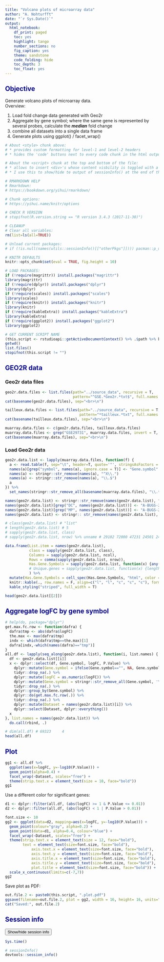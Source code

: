 ```yaml
---
title: "Volcano plots of microarray data"
author: "A. Nohturfft"
date: "`r Sys.Date()`"
output:
  html_notebook:
    df_print: paged
    toc: yes
    highlight: tango
    number_sections: no
    fig_caption: yes
    theme: sandstone
    code_folding: hide
    toc_depth: 3
    toc_float: yes
---
```

  
<style>
h1 {background: darkblue;color: white;padding-left: 7px;}
h2 {color: darkblue;}
.code-folding-btn {display: none;}
</style>
  
<script>
  function show_span(id) {
    var x = document.getElementById(id);
    if (x.style.display === 'none') {
      x.style.display = 'inline';
    } else {
      x.style.display = 'none';
    }
  }
function myFunction(id) {
  var x = document.getElementById(id);
  if (x.style.display === 'none') {
    x.style.display = 'block';
  } else {
    x.style.display = 'none';
  }
}
</script>

## Objective  

Generate volcano plots of microarray data.  
Overview:  

1. Load fold change data generated with Geo2r  
2. Aggregate by gene symbol; where the same gene is represented by several probes, calculate the _**median**_ fold change  
3. combine all datasets into a single data frame  
4. Generate plots using ggplot() / facet_wrap()  

  
```r
# About <style> chunk above:
# * provides custom formatting for level-1 and level-2 headers
# * hides the 'code' buttons next to every code chunk in the html output; leaves only one 'code' button at the top of the html notebook.

# About the <script> chunk at the top and bottom of the file:
# * allows to insert <div>'s whose content visbility is toggled with a button.
# * I use this to show/hide te output of sessionInfo() at the end of the script (see below)
```


```r
# RMARKDOWN HELP
# Rmarkdown:
# https://bookdown.org/yihui/rmarkdown/

# Chunk options:
# https://yihui.name/knitr/options
```

```r
# CHECK R VERSION
# stopifnot(R.version.string == "R version 3.4.3 (2017-11-30)")

# CLEANUP
# Clear all variables:
rm(list=ls(all=TRUE))

# Unload current packages:
# if (!is.null(names(utils::sessionInfo()[["otherPkgs"]]))) pacman::p_unload("all")
```

```r
# KNITR DEFAULTS
knitr::opts_chunk$set(eval = TRUE, fig.height = 10)
```

```r
# LOAD PACKAGES:
if (!require(magrittr)) install.packages("magrittr")
library(magrittr)
if (!require(dplyr)) install.packages("dplyr")
library(dplyr)
if (!require(scales)) install.packages("scales")
library(scales)
if (!require(knitr)) install.packages("knitr")
library(knitr)
if (!require(kableExtra)) install.packages("kableExtra")
library(kableExtra)
if (!require(ggplot2)) install.packages("ggplot2")
library(ggplot2)
```

```r
# GET CURRENT SCRIPT NAME
(this.script <- rstudioapi::getActiveDocumentContext() %>% .$path %>% basename)
getwd()
list.files()
stopifnot(this.script != "")
```

## GEO2R data  

### Geo2r data files  
```r
geo2r.data.files <- list.files(path="../source_data", recursive = T, 
                               pattern="^GSE.*Geo2r.*txt$", full.names = T)
cat(basename(geo2r.data.files), sep="<br>\n")
```

```r
tailleux.data.files <- list.files(path="../source_data", recursive = T,
                                  pattern="*tailleux.*txt", full.names = T)
cat(basename(tailleux.data.files), sep="<br>\n")

```

```r
muarray.data.files <- c(geo2r.data.files, tailleux.data.files)
muarray.data.files <- grep("GSE29731", muarray.data.files, invert = T, value=T)
cat(basename(muarray.data.files), sep="<br>\n")
```

### Load Geo2r data  
```r
geo2r.data.list <- lapply(muarray.data.files, function(f) {
  a <- read.table(f, sep="\t", header=T, quote='"', stringsAsFactors = F)
  names(a)[grep("symbol", names(a), ignore.case = T)] <- "Gene.symbol"
  names(a) <- stringr::str_remove(names(a), "^X\\.")
  names(a) <- stringr::str_remove(names(a), "\\.$")
  a
}) %>% 
  set_names(stringr::str_remove_all(basename(muarray.data.files), "\\.txt"))

names(geo2r.data.list) <- stringr::str_remove(names(geo2r.data.list), "^X")
names(geo2r.data.list)[grep("DC", names(geo2r.data.list))] <- "A-BUGS-23_DC"
names(geo2r.data.list)[grep("MP", names(geo2r.data.list))] <- "A-BUGS-23_MP"
names(geo2r.data.list) <- stringr:: str_remove(names(geo2r.data.list), "_Geo2r.*$")

# class(geo2r.data.list) # "list"
# length(geo2r.data.list) # 5
# sapply(geo2r.data.list, class)
# sapply(geo2r.data.list, nrow) %>% unname # 29102 72000 47231 24501 24501
```

```r
data.frame(List.item = names(geo2r.data.list),
           class = sapply(geo2r.data.list, class),
           Columns = sapply(geo2r.data.list, ncol),
           Rows = comma(sapply(geo2r.data.list, nrow)),
           Has.Gene.Symbols = sapply(geo2r.data.list, function(x) {any(grepl("Gene.symbol", names(x)))})
           # Unique.genes = sapply(geo2r.data.list, function(x) {length(unique(x$))})
           ) %>% 
  mutate(Has.Gene.Symbols = cell_spec(Has.Gene.Symbols, "html", color = ifelse(Has.Gene.Symbols == "TRUE", "black", "red"))) %>% 
  knitr::kable(., row.names = F, align=c("l", "l", "c", "c", "c"), format = "html", escape = F) %>% 
  kable_styling("striped", full_width = T)
```

```r
head(geo2r.data.list[[2]])
```


## Aggregate logFC by gene symbol  
```r
# help(do, package="dplyr")
get.max.fc.row <- function(dafra) {
  dafra$tmp <- abs(dafra$logFC)
  the.max <- max(dafra$tmp)
  indx <- which(dafra$tmp==the.max)[1]
  dafra[indx,-which(names(dafra)=="tmp")]
}
all.df <- lapply(seq_along(geo2r.data.list), function(i, list.names) {
  df <- geo2r.data.list[[i]]
  x <- dplyr::select(df, Gene.symbol, logFC, P.Value) %>% 
    dplyr::mutate(Gene.symbol = ifelse(Gene.symbol=="", NA, Gene.symbol)) %>% 
    tidyr::drop_na(.) %>% 
    dplyr::mutate(logFC = as.numeric(logFC)) %>% 
    dplyr::mutate(Gene.symbol = stringr::str_remove_all(Gene.symbol, '\\"')) %>% 
    tidyr::drop_na(.) %>% 
    dplyr::group_by(Gene.symbol) %>% 
    dplyr::do(get.max.fc.row(.)) %>% 
    tidyr::drop_na(.) %>% 
    dplyr::mutate(Dataset = names(geo2r.data.list)[i]) %>% 
    dplyr::select(Dataset, dplyr::everything())
  x
}, list.names = names(geo2r.data.list)) %>% 
  do.call(rbind, .)

```

```r
# dim(all.df) # 69323     4
head(all.df)
```


## Plot  
```r
gg1 <- all.df %>% 
  ggplot(aes(x=logFC, y=-log10(P.Value))) +
  geom_point(alpha=0.4) +
  facet_wrap(~Dataset, scales="free") +
  theme(strip.text.x = element_text(size = 10, face="bold"))
gg1
```

Use a different color for significant genes:  
```r
d1 <- dplyr::filter(all.df, (abs(logFC) >= 1 & P.Value <= 0.01))
d2 <- dplyr::filter(all.df, (abs(logFC) < 1 | P.Value > 0.01))
```

```r
font.size <- 10
gg2 <- ggplot(data=d2, mapping=aes(x=logFC, y=-log10(P.Value))) +
  geom_point(colour="gray", alpha=0.2) +
  geom_point(data=d1, alpha=0.4, colour="blue") +
  facet_wrap(~Dataset, scales="free") +
  theme(strip.text.x = element_text(size = 12, face="bold"),
        text = element_text(size=font.size, face="bold"),
            axis.text.x = element_text(size=font.size, face="bold"),
            axis.text.y = element_text(size=font.size, face="bold"),
            axis.title.x = element_text(size=font.size, face="bold"),
            axis.title.y = element_text(size=font.size, face="bold"),
            plot.title = element_text(size=font.size, face="bold")) +
  scale_x_continuous(limits=c(-7,7))
gg2
```

Save plot as PDF:  
```r
out.file.2 <- paste0(this.script, ".plot.pdf")
ggsave(filename=out.file.2, plot = gg2, width = 16, height= 16, units="cm")
cat("Saved:", out.file.2)
```



## Session info  
<button class="button" onclick="myFunction('DIV_5')">Show/hide session info</button>
<div id="DIV_5" class="div_default_hide">

```r
Sys.time()
```

```r
# sessionInfo()
devtools::session_info()
```
</div>
  
<script>
  var divsToHide = document.getElementsByClassName("div_default_hide");
for(var i = 0; i < divsToHide.length; i++)
{
  divsToHide[i].style.display = 'none';
}
</script>
